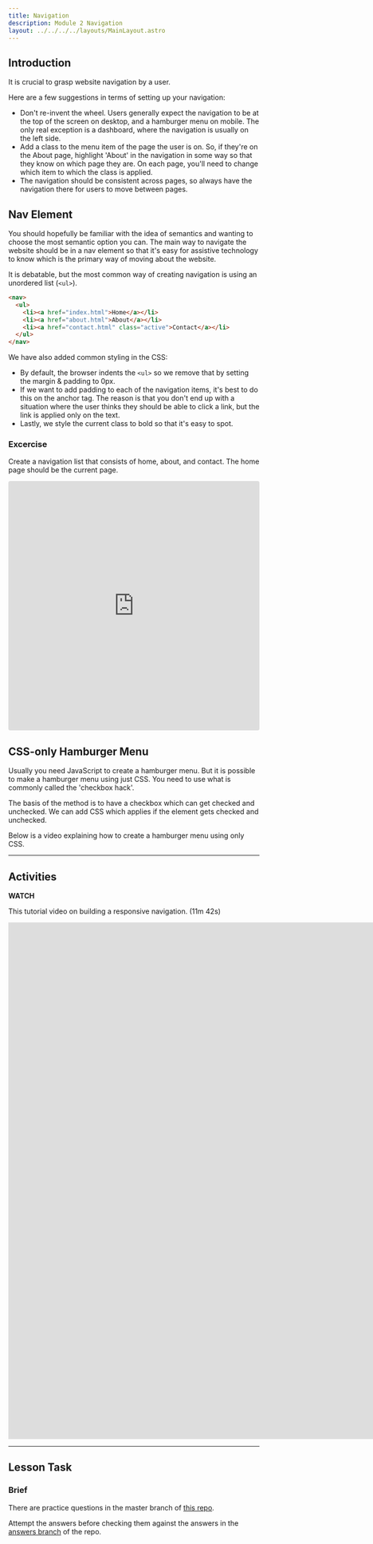 ```yaml
---
title: Navigation
description: Module 2 Navigation
layout: ../../../../layouts/MainLayout.astro
---
```


## Introduction

It is crucial to grasp website navigation by a user.

Here are a few suggestions in terms of setting up your navigation:

- Don't re-invent the wheel. Users generally expect the navigation to be at the top of the screen on desktop, and a hamburger menu on mobile. The only real exception is a dashboard, where the navigation is usually on the left side.
- Add a class to the menu item of the page the user is on. So, if they're on the About page, highlight 'About' in the navigation in some way so that they know on which page they are. On each page, you'll need to change which item to which the class is applied.
- The navigation should be consistent across pages, so always have the navigation there for users to move between pages.

## Nav Element

You should hopefully be familiar with the idea of semantics and wanting to choose the most semantic option you can. The main way to navigate the website should be in a nav element so that it's easy for assistive technology to know which is the primary way of moving about the website.

It is debatable, but the most common way of creating navigation is using an unordered list (`<ul>`).

```html
<nav>
  <ul>
    <li><a href="index.html">Home</a></li>
    <li><a href="about.html">About</a></li>
    <li><a href="contact.html" class="active">Contact</a></li>
  </ul>
</nav>
```

We have also added common styling in the CSS:

- By default, the browser indents the `<ul>` so we remove that by setting the margin & padding to 0px.
- If we want to add padding to each of the navigation items, it's best to do this on the anchor tag. The reason is that you don't end up with a situation where the user thinks they should be able to click a link, but the link is applied only on the text.
- Lastly, we style the current class to bold so that it's easy to spot.

### Excercise

Create a navigation list that consists of home, about, and contact. The home page should be the current page.

<iframe
  src="https://codesandbox.io/embed/fed-htmlcss-navigation-yfp6qn?fontsize=14&hidenavigation=1&theme=dark&view=preview"
  style="width:100%; height:500px; border:0; border-radius: 4px; overflow:hidden;"
  title="fed-htmlcss-navigation"
  allow="accelerometer; ambient-light-sensor; camera; encrypted-media; geolocation; gyroscope; hid; microphone; midi; payment; usb; vr; xr-spatial-tracking"
  sandbox="allow-forms allow-modals allow-popups allow-presentation allow-same-origin allow-scripts"
></iframe>

## CSS-only Hamburger Menu

Usually you need JavaScript to create a hamburger menu. But it is possible to make a hamburger menu using just CSS. You need to use what is commonly called the 'checkbox hack'.

The basis of the method is to have a checkbox which can get checked and unchecked. We can add CSS which applies if the element gets checked and unchecked.

Below is a video explaining how to create a hamburger menu using only CSS.

---

## Activities

**WATCH**

This tutorial video on building a responsive navigation. (11m 42s)

<iframe
  src="https://player.vimeo.com/video/662883528?h=a4cae2c618&amp;badge=0&amp;autopause=0&amp;player_id=0&amp;app_id=58479"
  width="1914"
  height="1036"
  frameborder="0"
  allow="autoplay; fullscreen; picture-in-picture"
  allowfullscreen
  title="Responsive Navigation"
></iframe>

---

## Lesson Task

### Brief

There are practice questions in the master branch of [this repo](https://github.com/Noroff-Education/lesson-task-htmlcss-module2-lesson3).

Attempt the answers before checking them against the answers in the [answers branch](https://github.com/Noroff-Education/lesson-task-htmlcss-module2-lesson3/tree/answers) of the repo.
